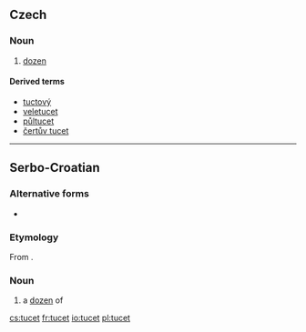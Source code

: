 ==Czech==

===Noun===
{{cs-noun|g=m}}

# [[dozen]]

====Derived terms====
* [[tuctový]]
* [[veletucet]] {{m}}
* [[půltucet]] {{m}}
* [[čertův tucet]] {{m}}

----

==Serbo-Croatian==

===Alternative forms===
* {{l|sh|sc=Latn|tuce}}

===Etymology===
From {{etyl|de|sh}} {{term|Dutzend|lang=de}}.

===Noun===
{{hr-noun|m}}

# a [[dozen]] of

[[cs:tucet]]
[[fr:tucet]]
[[io:tucet]]
[[pl:tucet]]
